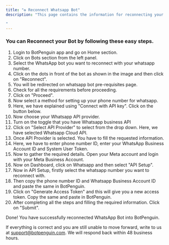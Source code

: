 ```yaml
---
title: "♻️ Reconnect Whatsapp Bot"
description: "This page contains the information for reconnecting your whatsapp bot with your registered number

"
---
```


### **You can Reconnect your Bot by following these easy steps.**

 1. Login to BotPenguin app and go on Home section.
 2. Click on Bots section from the left panel.
 3. Select the WhatsApp bot you want to reconnect with your whatsapp number.
 4. Click on the dots in front of the bot as shown in the image and then click on "Reconnect".
 5. You will be redirected on whatsapp bot pre-requisites page.
 6. Check for all the requirements before proceeding.
 7. Click on "Proceed".
 8. Now select a method for setting up your phone number for whatsapp.
 9. Here, we have explained using "Connect with API key". Click on the button below.
10. Now choose your Whatsapp API provider.
11.  Turn on the toggle that you have Whatsapp business API
12. Click on "Select API Provider" to select from the drop down. Here, we have selected Whatsapp Cloud API.
13. Once API Provider is selected. You have to fill the requested information.
14. Here, we have to enter phone number ID, enter your WhatsApp Business Account ID and System User Token.
15. Now to gather the required details. Open your Meta account and login with your Meta Business Account.
16. Now on Dashboard, click on Whatsapp and then select "API Setup".
17. Now in API Setup, firstly select the whatsapp number you want to reconnect with.
18. Then copy the phone number ID and Whatsapp Business Account ID and paste the same in BotPenguin.
19. Click on "Generate Access Token" and this will give you a new access token. Copy the same and paste in BotPenguin.
20. After completing all the steps and filling the required information. Click on "Submit".

Done\! You have successfully reconnected WhatsApp Bot into BotPenguin.

If everything is correct and you are still unable to move forward, write to us at [support@botpenguin.com](mailto:support@botpenguin.com). We will respond back within 48 business hours.